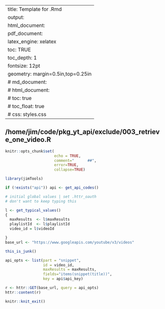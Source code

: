 <!--
    /* vim: set nospell: */ 
-->

---
title: Template for .Rmd
output: 
  html_document:
  pdf_document:
    latex_engine: xelatex
    toc:  TRUE
    toc_depth:  1
fontsize: 12pt
geometry: margin=0.5in,top=0.25in
#  md_document:
#  html_document:
#    toc: true
#  	toc_float: true
#    css: styles.css
---

## /home/jim/code/pkg_yt_api/exclude/003_retrieve_one_video.R

```r
knitr::opts_chunk$set(
                      echo = TRUE,  
                      comment="      ##",  
                      error=TRUE, 
                      collapse=TRUE)

library(jimTools)
```


```r
if (!exists("api")) api <- get_api_codes()
```

```r
# initial global values | set .httr_oauth
# don't want to keep typing this

l <- get_typical_values()
{
  maxResults  <- l$maxResults
  playlistId  <- l$playlistId
  video_id = l$videoId

}
base_url <- "https://www.googleapis.com/youtube/v3/videos"
```

```r
this_is_junk()
```

```r
api_opts <- list(part = "snippet",
                 id = video_id,
                 maxResults = maxResults,
                 fields="items(snippet(title))",
                 key = api$api_key)

r <- httr::GET(base_url, query = api_opts) 
httr::content(r)
```

```r
knitr::knit_exit()
```



